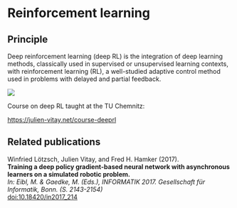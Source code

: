 # Reinforcement learning

## Principle

Deep reinforcement learning (deep RL) is the integration of deep learning methods, classically used in supervised or unsupervised learning contexts, with reinforcement learning (RL), a well-studied adaptive control method used in problems with delayed and partial feedback.

![](../img/reinforcement.png)

Course on deep RL taught at the TU Chemnitz:

<https://julien-vitay.net/course-deeprl>

## Related publications

Winfried Lötzsch, Julien Vitay, and Fred H. Hamker (2017).\
**Training a deep policy gradient-based neural network with asynchronous learners on a simulated robotic problem.**\
*In: Eibl, M. & Gaedke, M. (Eds.), INFORMATIK 2017. Gesellschaft für Informatik, Bonn. (S. 2143-2154)*\
[doi:10.18420/in2017_214](https://doi.org/10.18420/in2017_214)